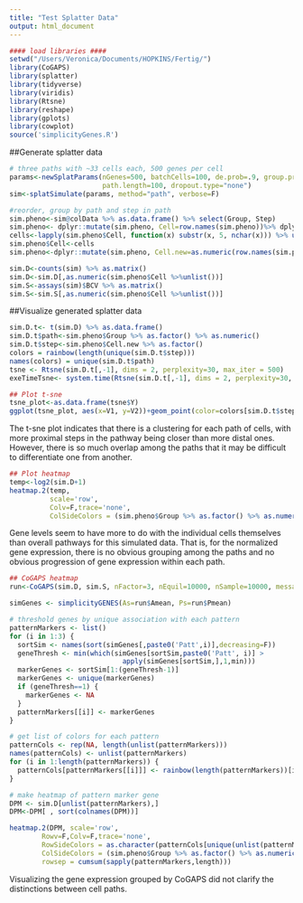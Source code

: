 ```yaml
---
title: "Test Splatter Data"
output: html_document
---
```


```r
#### load libraries ####
setwd("/Users/Veronica/Documents/HOPKINS/Fertig/")
library(CoGAPS)
library(splatter)
library(tidyverse)
library(viridis)
library(Rtsne)
library(reshape)
library(gplots)
library(cowplot)
source('simplicityGenes.R')
```

##Generate splatter data

```r
# three paths with ~33 cells each, 500 genes per cell
params<-newSplatParams(nGenes=500, batchCells=100, de.prob=.9, group.prob=c(1/3, 1/3, 1/3),
                       path.length=100, dropout.type="none")
sim<-splatSimulate(params, method="path", verbose=F)

#reorder, group by path and step in path
sim.pheno<-sim@colData %>% as.data.frame() %>% select(Group, Step)
sim.pheno<- dplyr::mutate(sim.pheno, Cell=row.names(sim.pheno))%>% dplyr::arrange(Group, Step)
cells<-lapply(sim.pheno$Cell, function(x) substr(x, 5, nchar(x))) %>% unlist() %>% as.numeric()
sim.pheno$Cell<-cells
sim.pheno<-dplyr::mutate(sim.pheno, Cell.new=as.numeric(row.names(sim.pheno)) %>% unlist()) %>% dplyr::arrange(Cell.new)

sim.D<-counts(sim) %>% as.matrix()
sim.D<-sim.D[,as.numeric(sim.pheno$Cell %>%unlist())]
sim.S<-assays(sim)$BCV %>% as.matrix()
sim.S<-sim.S[,as.numeric(sim.pheno$Cell %>%unlist())]
```

##Visualize generated splatter data
```r
sim.D.t<- t(sim.D) %>% as.data.frame()
sim.D.t$path<-sim.pheno$Group %>% as.factor() %>% as.numeric()
sim.D.t$step<-sim.pheno$Cell.new %>% as.factor()
colors = rainbow(length(unique(sim.D.t$step)))
names(colors) = unique(sim.D.t$path)
tsne <- Rtsne(sim.D.t[,-1], dims = 2, perplexity=30, max_iter = 500)
exeTimeTsne<- system.time(Rtsne(sim.D.t[,-1], dims = 2, perplexity=30, max_iter = 500))

## Plot t-sne
tsne_plot<-as.data.frame(tsne$Y)
ggplot(tsne_plot, aes(x=V1, y=V2))+geom_point(color=colors[sim.D.t$step], shape=(sim.D.t$path+14), size=5)
```

The t-sne plot indicates that there is a clustering for each path of cells, with more proximal steps in the pathway being closer than more distal ones. However, there is so much overlap among the paths that it may be difficult to differentiate one from another.

```r
## Plot heatmap
temp<-log2(sim.D+1)
heatmap.2(temp,
          scale='row',
          Colv=F,trace='none',
          ColSideColors = (sim.pheno$Group %>% as.factor() %>% as.numeric() %>% as.character()))
```

Gene levels seem to have more to do with the individual cells themselves than overall pathways for this simulated data. That is, for the normalized gene expression, there is no obvious grouping among the paths and no obvious progression of gene expression within each path.

```r
## CoGAPS heatmap
run<-CoGAPS(sim.D, sim.S, nFactor=3, nEquil=10000, nSample=10000, messages=F, nCores=4)

simGenes <- simplicityGENES(As=run$Amean, Ps=run$Pmean)

# threshold genes by unique association with each pattern
patternMarkers <- list()
for (i in 1:3) {
  sortSim <- names(sort(simGenes[,paste0('Patt',i)],decreasing=F))
  geneThresh <- min(which(simGenes[sortSim,paste0('Patt', i)] >
                            apply(simGenes[sortSim,],1,min)))
  markerGenes <- sortSim[1:(geneThresh-1)]
  markerGenes <- unique(markerGenes)
  if (geneThresh==1) {
    markerGenes <- NA
  }
  patternMarkers[[i]] <- markerGenes
}

# get list of colors for each pattern
patternCols <- rep(NA, length(unlist(patternMarkers)))
names(patternCols) <- unlist(patternMarkers)
for (i in 1:length(patternMarkers)) {
  patternCols[patternMarkers[[i]]] <- rainbow(length(patternMarkers))[i]
}

# make heatmap of pattern marker gene
DPM <- sim.D[unlist(patternMarkers),]
DPM<-DPM[ , sort(colnames(DPM))]

heatmap.2(DPM, scale='row', 
        Rowv=F,Colv=F,trace='none',
        RowSideColors = as.character(patternCols[unique(unlist(patternMarkers))]),
        ColSideColors = (sim.pheno$Group %>% as.factor() %>% as.numeric() %>% as.character()),
        rowsep = cumsum(sapply(patternMarkers,length)))
```

Visualizing the gene expression grouped by CoGAPS did not clarify the distinctions between cell paths.